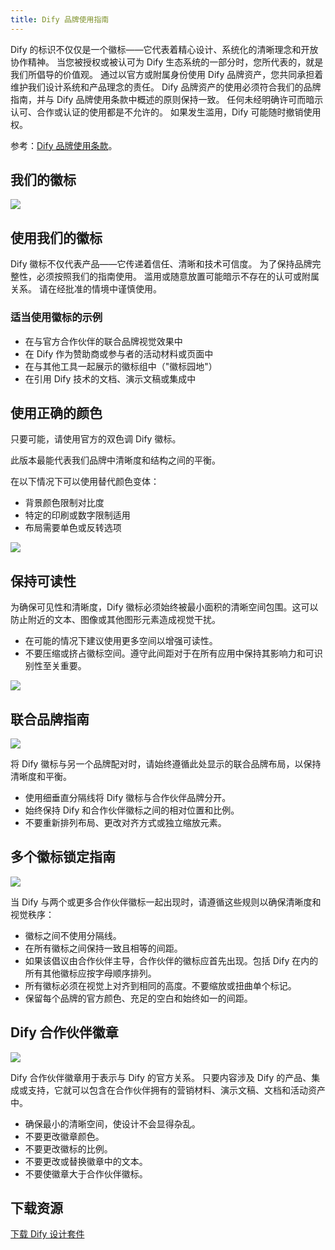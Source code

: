 ```yaml
---
title: Dify 品牌使用指南
---
```


Dify 的标识不仅仅是一个徽标——它代表着精心设计、系统化的清晰理念和开放协作精神。
当您被授权或被认可为 Dify 生态系统的一部分时，您所代表的，就是我们所倡导的价值观。
通过以官方或附属身份使用 Dify 品牌资产，您共同承担着维护我们设计系统和产品理念的责任。
Dify 品牌资产的使用必须符合我们的品牌指南，并与 Dify 品牌使用条款中概述的原则保持一致。
任何未经明确许可而暗示认可、合作或认证的使用都是不允许的。
如果发生滥用，Dify 可能随时撤销使用权。

参考：[Dify 品牌使用条款](/zh-hans/resources/about-dify/dify-brand-usage-terms)。

## 我们的徽标

![](https://assets-docs.dify.ai/2025/05/8fdc43456b4eaa80a97144f572734d15.png)

## 使用我们的徽标

Dify 徽标不仅代表产品——它传递着信任、清晰和技术可信度。
为了保持品牌完整性，必须按照我们的指南使用。
滥用或随意放置可能暗示不存在的认可或附属关系。
请在经批准的情境中谨慎使用。

### 适当使用徽标的示例

- 在与官方合作伙伴的联合品牌视觉效果中
- 在 Dify 作为赞助商或参与者的活动材料或页面中
- 在与其他工具一起展示的徽标组中（"徽标园地"）
- 在引用 Dify 技术的文档、演示文稿或集成中

## 使用正确的颜色

只要可能，请使用官方的双色调 Dify 徽标。

此版本最能代表我们品牌中清晰度和结构之间的平衡。

在以下情况下可以使用替代颜色变体：

- 背景颜色限制对比度
- 特定的印刷或数字限制适用
- 布局需要单色或反转选项

![](https://assets-docs.dify.ai/2025/05/099d7f811983533566c3269dd7e3ccd2.png)

## 保持可读性

为确保可见性和清晰度，Dify 徽标必须始终被最小面积的清晰空间包围。这可以防止附近的文本、图像或其他图形元素造成视觉干扰。
- 在可能的情况下建议使用更多空间以增强可读性。
- 不要压缩或挤占徽标空间。遵守此间距对于在所有应用中保持其影响力和可识别性至关重要。

![](https://assets-docs.dify.ai/2025/05/e001f6009c7a64c97f7174c7efc7c061.png)

## 联合品牌指南

![](https://assets-docs.dify.ai/2025/05/68800461c5b609f960446236d9022105.png)

将 Dify 徽标与另一个品牌配对时，请始终遵循此处显示的联合品牌布局，以保持清晰度和平衡。
- 使用细垂直分隔线将 Dify 徽标与合作伙伴品牌分开。
- 始终保持 Dify 和合作伙伴徽标之间的相对位置和比例。
- 不要重新排列布局、更改对齐方式或独立缩放元素。
 
## 多个徽标锁定指南

![](https://assets-docs.dify.ai/2025/05/234b116641e2590d656f5318ad2f02cc.png)

当 Dify 与两个或更多合作伙伴徽标一起出现时，请遵循这些规则以确保清晰度和视觉秩序：

- 徽标之间不使用分隔线。
- 在所有徽标之间保持一致且相等的间距。
- 如果该倡议由合作伙伴主导，合作伙伴的徽标应首先出现。包括 Dify 在内的所有其他徽标应按字母顺序排列。
- 所有徽标必须在视觉上对齐到相同的高度。不要缩放或扭曲单个标记。
- 保留每个品牌的官方颜色、充足的空白和始终如一的间距。

## Dify 合作伙伴徽章

![](https://assets-docs.dify.ai/2025/05/3429fc70b342164bf145825fb47cc1fd.png)

Dify 合作伙伴徽章用于表示与 Dify 的官方关系。
只要内容涉及 Dify 的产品、集成或支持，它就可以包含在合作伙伴拥有的营销材料、演示文稿、文档和活动资产中。
- 确保最小的清晰空间，使设计不会显得杂乱。
- 不要更改徽章颜色。
- 不要更改徽标的比例。
- 不要更改或替换徽章中的文本。
- 不要使徽章大于合作伙伴徽标。

## 下载资源

[下载 Dify 设计套件](https://assets-docs.dify.ai/2025/05/5f547d3718bf32067849d9a83d9c92cf.zip)
